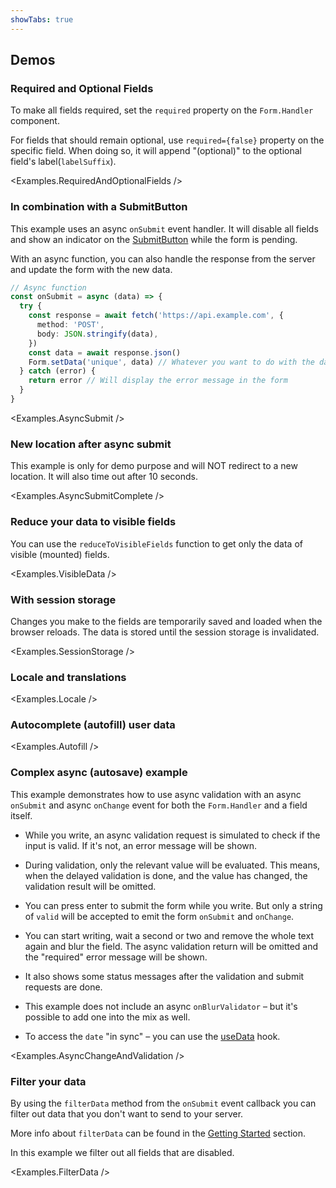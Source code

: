 ```yaml
---
showTabs: true
---
```



## Demos

### Required and Optional Fields

To make all fields required, set the `required` property on the `Form.Handler` component.

For fields that should remain optional, use `required={false}` property on the specific field. When doing so, it will append "(optional)" to the optional field's label(`labelSuffix`).

<Examples.RequiredAndOptionalFields />

### In combination with a SubmitButton

This example uses an async `onSubmit` event handler. It will disable all fields and show an indicator on the [SubmitButton](/uilib/extensions/forms/Form/SubmitButton/) while the form is pending.

With an async function, you can also handle the response from the server and update the form with the new data.

```ts
// Async function
const onSubmit = async (data) => {
  try {
    const response = await fetch('https://api.example.com', {
      method: 'POST',
      body: JSON.stringify(data),
    })
    const data = await response.json()
    Form.setData('unique', data) // Whatever you want to do with the data
  } catch (error) {
    return error // Will display the error message in the form
  }
}
```

<Examples.AsyncSubmit />

### New location after async submit

This example is only for demo purpose and will NOT redirect to a new location. It will also time out after 10 seconds.

<Examples.AsyncSubmitComplete />

### Reduce your data to visible fields

You can use the `reduceToVisibleFields` function to get only the data of visible (mounted) fields.

<Examples.VisibleData />

### With session storage

Changes you make to the fields are temporarily saved and loaded
when the browser reloads. The data is stored until the session storage is invalidated.

<Examples.SessionStorage />

### Locale and translations

<Examples.Locale />

### Autocomplete (autofill) user data

<Examples.Autofill />

### Complex async (autosave) example

This example demonstrates how to use async validation with an async `onSubmit` and async `onChange` event for both the `Form.Handler` and a field itself.

- While you write, an async validation request is simulated to check if the input is valid. If it's not, an error message will be shown.

- During validation, only the relevant value will be evaluated. This means, when the delayed validation is done, and the value has changed, the validation result will be omitted.

- You can press enter to submit the form while you write. But only a string of `valid` will be accepted to emit the form `onSubmit` and `onChange`.

- You can start writing, wait a second or two and remove the whole text again and blur the field. The async validation return will be omitted and the "required" error message will be shown.

- It also shows some status messages after the validation and submit requests are done.

- This example does not include an async `onBlurValidator` – but it's possible to add one into the mix as well.

- To access the `date` "in sync" – you can use the [useData](/uilib/extensions/forms/Form/useData/) hook.

<Examples.AsyncChangeAndValidation />

### Filter your data

By using the `filterData` method from the `onSubmit` event callback you can filter out data that you don't want to send to your server.

More info about `filterData` can be found in the [Getting Started](/uilib/extensions/forms/getting-started/#filter-data) section.

In this example we filter out all fields that are disabled.

<Examples.FilterData />
